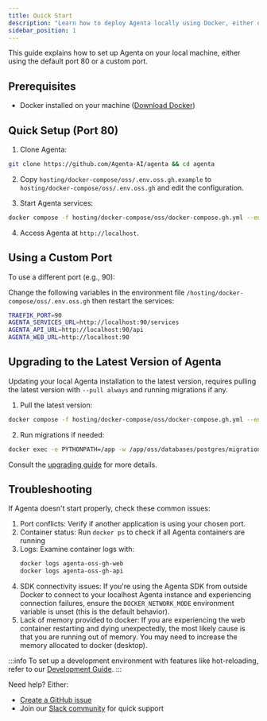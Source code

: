 ```yaml
---
title: Quick Start
description: "Learn how to deploy Agenta locally using Docker, either on port 80 or a custom port. Step-by-step guide covering installation, configuration, troubleshooting, and version updates"
sidebar_position: 1
---
```


This guide explains how to set up Agenta on your local machine, either using the default port 80 or a custom port.

## Prerequisites

- Docker installed on your machine ([Download Docker](https://docs.docker.com/get-docker/))

## Quick Setup (Port 80)

1. Clone Agenta:
```bash
git clone https://github.com/Agenta-AI/agenta && cd agenta
```

2. Copy `hosting/docker-compose/oss/.env.oss.gh.example` to `hosting/docker-compose/oss/.env.oss.gh` and edit the configuration.

3. Start Agenta services:
```bash
docker compose -f hosting/docker-compose/oss/docker-compose.gh.yml --env-file hosting/docker-compose/oss/.env.oss.gh --profile with-web --profile with-traefik up -d
```

4. Access Agenta at `http://localhost`.

## Using a Custom Port

To use a different port (e.g., 90):

Change the following variables in the environment file `/hosting/docker-compose/oss/.env.oss.gh` then restart the services:
```bash
TRAEFIK_PORT=90
AGENTA_SERVICES_URL=http://localhost:90/services
AGENTA_API_URL=http://localhost:90/api
AGENTA_WEB_URL=http://localhost:90
```

## Upgrading to the Latest Version of Agenta

Updating your local Agenta installation to the latest version, requires pulling the latest version with `--pull always` and running migrations if any.

1. Pull the latest version:
```bash
docker compose -f hosting/docker-compose/oss/docker-compose.gh.yml --env-file hosting/docker-compose/oss/.env.oss.gh  --profile with-web --profile with-traefik up -d --pull always
```

2. Run migrations if needed:
```bash
docker exec -e PYTHONPATH=/app -w /app/oss/databases/postgres/migrations/core agenta-oss-gh-api-1 alembic -c alembic.ini upgrade head
```

Consult the [upgrading guide](/self-host/upgrading) for more details.

## Troubleshooting

If Agenta doesn't start properly, check these common issues:

1. Port conflicts: Verify if another application is using your chosen port.
2. Container status: Run `docker ps` to check if all Agenta containers are running
3. Logs: Examine container logs with:
   ```bash
   docker logs agenta-oss-gh-web
   docker logs agenta-oss-gh-api
   ```
4. SDK connectivity issues: If you're using the Agenta SDK from outside Docker to connect to your localhost Agenta instance and experiencing connection failures, ensure the `DOCKER_NETWORK_MODE` environment variable is unset (this is the default behavior).
5. Lack of memory provided to docker: If you are experiencing the web container restarting and dying unexpectedly, the most likely cause is that you are running out of memory. You may need to increase the memory allocated to docker (desktop).

:::info
To set up a development environment with features like hot-reloading, refer to our [Development Guide](/misc/contributing/development-mode).
::: 

Need help? Either:
- [Create a GitHub issue](https://github.com/Agenta-AI/agenta/issues/new/choose)
- Join our [Slack community](https://join.slack.com/t/agenta-hq/shared_invite/zt-37pnbp5s6-mbBrPL863d_oLB61GSNFjw) for quick support


